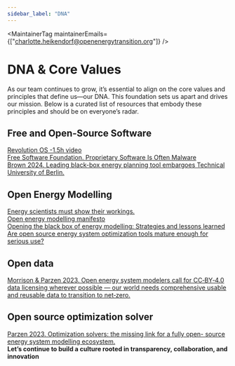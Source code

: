 ```yaml
---
sidebar_label: "DNA"
---
```



<MaintainerTag maintainerEmails={["charlotte.heikendorf@openenergytransition.org"]} />

# DNA & Core Values

<ControlledDocBanner />

As our team continues to grow, it’s essential to align on the core values and principles that define us—our DNA. This foundation sets us apart and drives our mission. Below is a curated list of resources that embody these principles and should be on everyone’s radar.

## Free and Open-Source Software
<a href="https://www.youtube.com/watch?v=k0RYQVkQmWU">Revolution OS -1.5h video</a><br />
<a href="https://www.gnu.org/proprietary/proprietary.html">Free Software Foundation. Proprietary Software Is Often Malware</a><br />
<a href="https://www.linkedin.com/posts/tom-brown-226b191a0_freethemodels-activity-7265653451135635456-xkQT/">Brown 2024. Leading black-box energy planning tool embargoes Technical University of Berlin.</a>

## Open Energy Modelling
<a href="https://www.nature.com/articles/542393a">Energy scientists must show their workings.</a><br />
<a href="https://openmod-initiative.org/manifesto.html">Open energy modelling manifesto</a><br />
<a href="https://www.sciencedirect.com/science/article/pii/S2211467X17300809">Opening the black box of energy modelling: Strategies and lessons learned</a><br />
<a href="https://www.sciencedirect.com/science/article/abs/pii/S1364032118307743">Are open source energy system optimization tools mature enough for serious use?</a>

## Open data
<a href="https://forum.openmod.org/t/open-letter-calling-for-cc-by-4-0-licenses-on-structured-information-describing-energy-systems/3578">Morrison & Parzen 2023. Open energy system modelers call for CC‑BY‑4.0 data licensing wherever possible — our world needs comprehensive usable and reusable data to transition to net‑zero.</a>

## Open source optimization solver
<a href="https://zenodo.org/records/12703174">Parzen 2023. Optimization solvers: the missing link for a fully open- source energy system modelling ecosystem.</a>
<br />
<strong>Let’s continue to build a culture rooted in transparency, collaboration, and innovation</strong>
